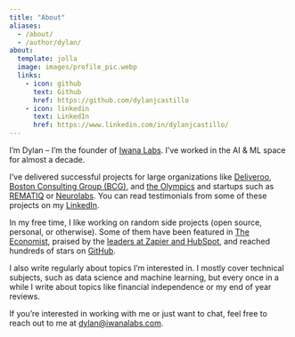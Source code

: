 ```yaml
---
title: "About"
aliases:
  - /about/
  - /author/dylan/
about:
  template: jolla
  image: images/profile_pic.webp
  links:
    - icon: github
      text: Github
      href: https://github.com/dylanjcastillo
    - icon: linkedin
      text: LinkedIn
      href: https://www.linkedin.com/in/dylanjcastillo/
---
```


I'm Dylan – I'm the founder of [Iwana Labs](https://iwanalabs.com). I've worked in the AI & ML space for almost a decade.

I've delivered successful projects for large organizations like [Deliveroo](https://www.deliveroo.com/), [Boston Consulting Group (BCG)](https://www.bcg.com/), and [the Olympics](https://www.olympics.com/) and startups such as [REMATIQ](https://www.rematiq.com/) or [Neurolabs](https://www.neurolabs.ai/). You can read testimonials from some of these projects on my [LinkedIn](https://www.linkedin.com/in/dylanjcastillo/).

In my free time, I like working on random side projects (open source, personal, or otherwise). Some of them have been featured in [The Economist](https://www.economist.com/business/2023/02/28/investors-are-going-nuts-for-chatgpt-ish-artificial-intelligence), praised by the [leaders at Zapier and HubSpot](https://www.youtube.com/watch?v=0Sz-Nmi_5xg&t=1432s), and reached hundreds of stars on [GitHub](https://github.com/dylanjcastillo/shell-genie).

I also write regularly about topics I'm interested in. I mostly cover technical subjects, such as data science and machine learning, but every once in a while I write about topics like financial independence or my end of year reviews.

If you're interested in working with me or just want to chat, feel free to reach out to me at [dylan@iwanalabs.com](mailto:dylan@iwanalabs.com).
